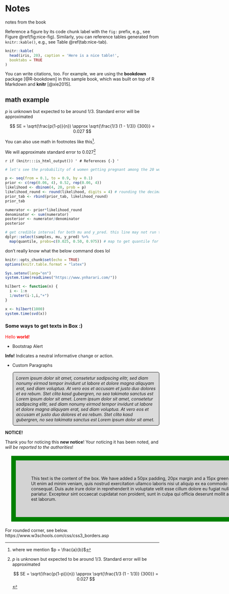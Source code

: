 # Notes

notes from the book

Reference a figure by its code chunk label with the `fig:` prefix, e.g., see Figure \@ref(fig:nice-fig). Similarly, you can reference tables generated from `knitr::kable()`, e.g., see Table \@ref(tab:nice-tab).

```r
knitr::kable(
  head(iris, 20), caption = 'Here is a nice table!',
  booktabs = TRUE
)
```


You can write citations, too. For example, we are using the **bookdown** package [@R-bookdown] in this sample book, which was built on top of R Markdown and **knitr** [@xie2015].


## math example

$p$ is unknown but expected to be around 1/3. Standard error will be approximated

$$
SE = \sqrt(\frac{p(1-p)}{n}) \approx \sqrt{\frac{1/3 (1 - 1/3)} {300}} = 0.027
$$

You can also use math in footnotes like this^[where we mention $p = \frac{a}{b}$].

We will approximate standard error to 0.027[^longnote]

[^longnote]: $p$ is unknown but expected to be around 1/3. Standard error will be approximated

    $$
    SE = \sqrt(\frac{p(1-p)}{n}) \approx \sqrt{\frac{1/3 (1 - 1/3)} {300}} = 0.027
    $$


`r if (knitr:::is_html_output()) '
# References {-}
'`




```r
# let's see the probability of 4 women getting pregnant among the 20 women who have been assigned morning after pill.

p <- seq(from = 0.1, to = 0.9, by = 0.1)
prior <- c(rep(0.06, 4), 0.52, rep(0.06, 4))
likelihood <- dbinom(4, 20, prob = p)
likelihood_round <- round(likelihood, digits = 4) # rounding the decimal
prior_tab <- rbind(prior_tab, likelihood_round)
prior_tab

numerator <- prior*likelihood_round
denominator <- sum(numerator)
posterior <- numerator/denominator
posterior


```



```r
# get credible interval for both mu and y_pred. this line may not run though
dplyr::select(samples, mu, y_pred) %>%
  map(quantile, probs=c(0.025, 0.50, 0.975)) # map to get quantile for both 
```


don't really know what the below command does lol


```r
knitr::opts_chunk$set(echo = TRUE)
options(knitr.table.format = "latex")
```



```r
Sys.setenv(lang="en")
system.time(readLines("https://www.ynharari.com/"))

hilbert <- function(n) {
  i <- 1:n
  1/outer(i-1,i,"+")
}

x <- hilbert(1000)
system.time(svd(x))


```


### Some ways to get texts in Box :)
<div id="hello" class="greeting message" style="color: red;">
  Hello <strong>world</strong>!
</div>

<style>
p.comment {
background-color: #DBDBDB;
padding: 10px;
border: 1px solid black;
margin-left: 25px;
border-radius: 5px;
font-style: italic;
}

</style>


- Bootstrap Alert  

<div class="alert alert-info">
  <strong>Info!</strong> Indicates a neutral informative change or action.
</div>

- Custom Paragraphs  

<p class="comment">
Lorem ipsum dolor sit amet, consetetur sadipscing elitr, sed diam nonumy eirmod tempor invidunt ut labore et dolore magna aliquyam erat, sed diam voluptua. At vero eos et accusam et justo duo dolores et ea rebum. Stet clita kasd gubergren, no sea takimata sanctus est Lorem ipsum dolor sit amet. Lorem ipsum dolor sit amet, consetetur sadipscing elitr, sed diam nonumy eirmod tempor invidunt ut labore et dolore magna aliquyam erat, sed diam voluptua. At vero eos et accusam et justo duo dolores et ea rebum. Stet clita kasd gubergren, no sea takimata sanctus est Lorem ipsum dolor sit amet.
</p>



:::: {.blackbox data-latex=""}
::: {.center data-latex=""}
**NOTICE!**
:::

Thank you for noticing this **new notice**! Your noticing it has
been noted, and _will be reported to the authorities_!
::::



<style>
p.try {
  background-color: lightgrey;
  width: 700px;
  border: 15px solid green;
  padding: 50px;
  margin: 20px;
}
</style>


<p class="try">
This text is the content of the box. We have added a 50px padding, 20px margin and a 15px green border. Ut enim ad minim veniam, quis nostrud exercitation ullamco laboris nisi ut aliquip ex ea commodo consequat. Duis aute irure dolor in reprehenderit in voluptate velit esse cillum dolore eu fugiat nulla pariatur. Excepteur sint occaecat cupidatat non proident, sunt in culpa qui officia deserunt mollit anim id est laborum.</p>

For rounded corner, see below.
https://www.w3schools.com/css/css3_borders.asp


